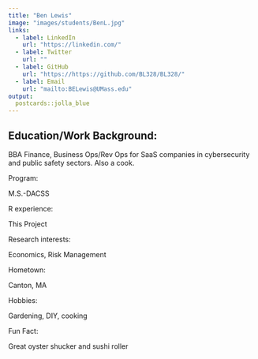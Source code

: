 ```yaml
---
title: "Ben Lewis"
image: "images/students/BenL.jpg"
links:
  - label: LinkedIn
    url: "https://linkedin.com/"
  - label: Twitter
    url: ""
  - label: GitHub
    url: "https://https://github.com/BL328/BL328/"
  - label: Email
    url: "mailto:BELewis@UMass.edu"
output:
  postcards::jolla_blue
---
```

 
## Education/Work Background: 
BBA Finance, Business Ops/Rev Ops for SaaS companies in  cybersecurity and public safety sectors. Also a cook.

Program:

M.S.-DACSS 

R experience:

This Project

Research interests: 

Economics, Risk Management

Hometown: 

Canton, MA

Hobbies:

Gardening, DIY, cooking

Fun Fact:  

Great oyster shucker and sushi roller
```r

```

